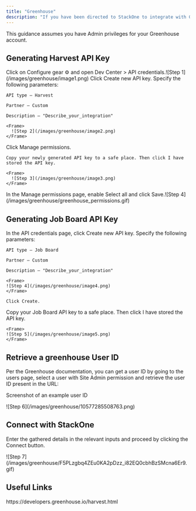 ```yaml
---
title: "Greenhouse"
description: "If you have been directed to StackOne to integrate with Greenhouse, the following steps will help you understand the process and any necessary actions to configure successful integration."
---
```



<Warning>
  This guidance assumes you have Admin privileges for your Greenhouse account.
</Warning>


## Generating Harvest API Key

<Steps>
  <Step title="Open the Configuration Page">
    Click on Configure gear ⚙️ and open Dev Center > API credentials.
    ​
    <Frame>
      ![Step 1](/images/greenhouse/image1.png)   
    </Frame>
  </Step>
  <Step title="Create a New API Key">
    Click Create new API key. Specify the following parameters:

    API type – Harvest

    Partner – Custom

    Description – "Describe_your_integration"
    ​
    <Frame>
      ![Step 2](/images/greenhouse/image2.png) 
    </Frame>
  </Step>
  <Step title="Generate and Save the API Key">
    Click Manage permissions.

    Copy your newly generated API key to a safe place. Then click I have stored the API key.

    <Frame>
      ![Step 3](/images/greenhouse/image3.png)
    </Frame>
  </Step>
  <Step title="Enabling Permissions">
    In the Manage permissions page, enable Select all and click Save.
    ​
    <Frame>
      ![Step 4](/images/greenhouse/greenhouse_permissions.gif)
    </Frame>
  </Step>
</Steps>

## Generating Job Board API Key
<Steps> 
  <Step title="Create Job Board API Key">
    In the API credentials page, click Create new API key. Specify the following parameters:

    API type – Job Board

    Partner – Custom

    Description – "Describe_your_integration"

    <Frame>
    ![Step 4](/images/greenhouse/image4.png)
    </Frame>

    Click Create.
  </Step>
  <Step title="Save the API Key">
    Copy your Job Board API key to a safe place. Then click I have stored the API key.
  
    <Frame>
    ![Step 5](/images/greenhouse/image5.png)
    </Frame>
  </Step>
</Steps>




## Retrieve a greenhouse User ID
Per the Greenhouse documentation, you can get a user ID by going to the users page, select a user with Site Admin permission and retrieve the user ID present in the URL:

Screenshot of an example user ID

<Frame>
![Step 6](/images/greenhouse/10577285508763.png)
</Frame>

## Connect with StackOne
Enter the gathered details in the relevant inputs and proceed by clicking the Connect button.

<Frame>
![Step 7](/images/greenhouse/F5PLzgbq4ZEu0KA2pDzz_i82EQ0cbhBzSMcna6Er9.gif)
</Frame>

<IntegrationFooter />

## Useful Links
<Card title="API Reference" icon="link" href="https://developers.greenhouse.io/harvest.html">
    https://developers.greenhouse.io/harvest.html
</Card>